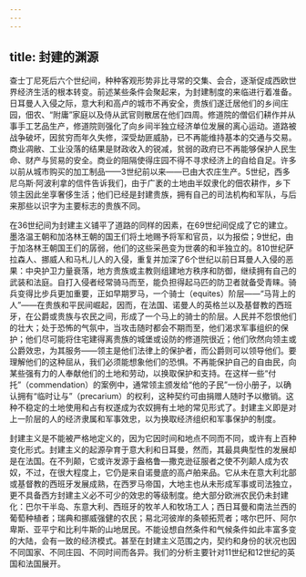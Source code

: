 ```yaml
---
---
---
```

title: 封建的渊源
---




查士丁尼死后六个世纪间，种种客观形势非比寻常的交集、会合，逐渐促成西欧世界经济生活的根本转变。前述某些条件会聚起来，为封建制度的来临进行着准备。日耳曼人入侵之际，意大利和高卢的城市不再安全，贵族们遂迁居他们的乡间庄园，佃农、“附庸”家庭以及侍从武官则散居在他们四周。修道院的僧侣们耕作并从事手工艺品生产，修道院则强化了向乡间半独立经济单位发展的离心运动。道路被战争破坏，因贫穷而年久失修，深受劫匪威胁，已不再能维持基本的交通与交易。商业凋敝、工业没落的结果是财政收入的锐减，贫弱的政府已不再能够保护人民生命、财产与贸易的安全。商业的阻隔使得庄园不得不寻求经济上的自给自足。许多以前从城市购买的加工制品——3世纪前以来——已由大农庄生产。5世纪，西多尼乌斯·阿波利拿的信件告诉我们，由于广袤的土地由半奴隶化的佃农耕作，乡下领主因此坐享奢侈生活；他们已经是封建贵族，拥有自己的司法机构和军队，与后来那些以识字为主要标志的贵族不同。

在36世纪间为封建主义铺平了道路的同样的因素，在69世纪间促成了它的建立。墨洛温王朝和加洛林王朝的国王们将土地赐予将军和官员，以为报偿；9世纪，由于加洛林王朝国王们的孱弱，他们的这些采邑变为世袭的和半独立的。810世纪萨拉森人、挪威人和马札儿人的入侵，重复并加深了6个世纪以前日耳曼人入侵的恶果：中央护卫力量衰落，地方贵族或主教则组建地方秩序和防御，继续拥有自己的武装和法庭。自打入侵者经常骑马而至，能负担得起马匹的防卫者就备受青睐。骑兵变得比步兵更加重要，正如早期罗马，一个骑士（equites）阶层——“马背上的人”——在贵族和平民间崛起，因而，在法国、诺曼人的英格兰以及基督教的西班牙，在公爵或贵族与农民之间，形成了一个马上的骑士的阶层。人民并不怨恨他们的壮大；处于恐怖的气氛中，当攻击随时都会不期而至，他们渴求军事组织的保护；他们尽可能将住宅建得离贵族的城堡或设防的修道院很近；他们欣然向领主或公爵效忠，为其服务——领主是他们法律上的保护者，而公爵则可以领导他们。要理解他们的这种屈从，我们必须能想象他们的恐惧。不再能保护自己的自由民，向某些强有力的人奉献他们的土地和劳动，以换取保护和支持。在这样一些“付托”（commendation）的案例中，通常领主颁发给“他的子民”一份小册子，以确认拥有“临时让与”（precarium）的权利，这种契约可由捐赠人随时予以撤销。这种不稳定的土地使用和占有权遂成为农奴拥有土地的常见形式了。封建主义即是对上一阶层的人的经济隶属和军事效忠，以为换取经济组织和军事保护的制度。

封建主义是不能被严格地定义的，因为它因时间和地点不同而不同，或许有上百种变化形式。封建主义的起源孕育于意大利和日耳曼，然而，其最具典型性的发展却是在法国。在不列颠，它或许发源于盎格鲁—撒克逊征服者之使不列颠人成为农奴，不过，在很大程度上，它仍是来自诺曼底的高卢舶来品。它从未在意大利北部或基督教的西班牙发展成熟，在西罗马帝国，大地主也从未形成军事或司法独立，更不具备西方封建主义必不可少的效忠的等级制度。绝大部分欧洲农民仍未封建化：巴尔干半岛、东意大利、西班牙的牧羊人和牧场工人；西日耳曼和南法兰西的葡萄种植者；瑞典和挪威强健的农民；易北河彼岸的条顿拓荒者；喀尔巴阡、阿尔卑斯、亚平宁和比利牛斯的山地居民。不能设想自然条件和气候条件如此丰富多变的大陆，会有一致的经济模式。甚至在封建主义范围之内，契约和身份的状况也因不同国家、不同庄园、不同时间而各异。我们的分析主要针对11世纪和12世纪的英国和法国展开。